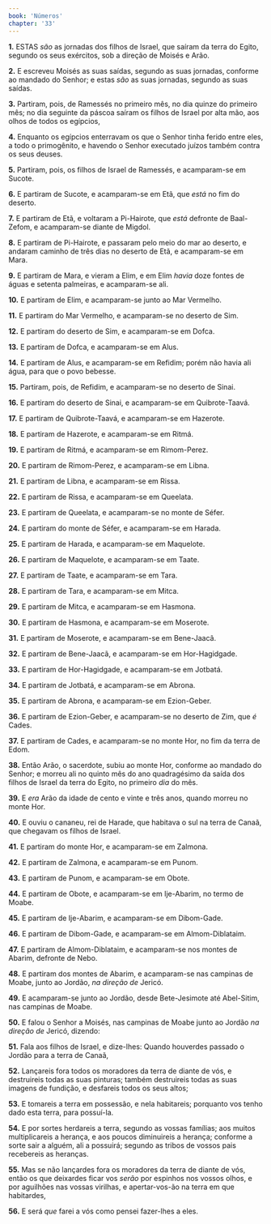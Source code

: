 ```yaml
---
book: 'Números'
chapter: '33'
---
```


**1.** ESTAS *são* as jornadas dos filhos de Israel, que saíram da terra do Egito, segundo os seus exércitos, sob a direção de Moisés e Arão.

**2.** E escreveu Moisés as suas saídas, segundo as suas jornadas, conforme ao mandado do Senhor; e estas *são* as suas jornadas, segundo as suas saídas.

**3.** Partiram, pois, de Ramessés no primeiro mês, no dia quinze do primeiro mês; no dia seguinte da páscoa saíram os filhos de Israel por alta mão, aos olhos de todos os egípcios,

**4.** Enquanto os egípcios enterravam os que o Senhor tinha ferido entre eles, a todo o primogênito, e havendo o Senhor executado juízos também contra os seus deuses.

**5.** Partiram, pois, os filhos de Israel de Ramessés, e acamparam-se em Sucote.

**6.** E partiram de Sucote, e acamparam-se em Etã, que *está* no fim do deserto.

**7.** E partiram de Etã, e voltaram a Pi-Hairote, que *está* defronte de Baal-Zefom, e acamparam-se diante de Migdol.

**8.** E partiram de Pi-Hairote, e passaram pelo meio do mar ao deserto, e andaram caminho de três dias no deserto de Etã, e acamparam-se em Mara.

**9.** E partiram de Mara, e vieram a Elim, e em Elim *havia* doze fontes de águas e setenta palmeiras, e acamparam-se ali.

**10.** E partiram de Elim, e acamparam-se junto ao Mar Vermelho.

**11.** E partiram do Mar Vermelho, e acamparam-se no deserto de Sim.

**12.** E partiram do deserto de Sim, e acamparam-se em Dofca.

**13.** E partiram de Dofca, e acamparam-se em Alus.

**14.** E partiram de Alus, e acamparam-se em Refidim; porém não havia ali água, para que o povo bebesse.

**15.** Partiram, pois, de Refidim, e acamparam-se no deserto de Sinai.

**16.** E partiram do deserto de Sinai, e acamparam-se em Quibrote-Taavá.

**17.** E partiram de Quibrote-Taavá, e acamparam-se em Hazerote.

**18.** E partiram de Hazerote, e acamparam-se em Ritmá.

**19.** E partiram de Ritmá, e acamparam-se em Rimom-Perez.

**20.** E partiram de Rimom-Perez, e acamparam-se em Libna.

**21.** E partiram de Libna, e acamparam-se em Rissa.

**22.** E partiram de Rissa, e acamparam-se em Queelata.

**23.** E partiram de Queelata, e acamparam-se no monte de Séfer.

**24.** E partiram do monte de Séfer, e acamparam-se em Harada.

**25.** E partiram de Harada, e acamparam-se em Maquelote.

**26.** E partiram de Maquelote, e acamparam-se em Taate.

**27.** E partiram de Taate, e acamparam-se em Tara.

**28.** E partiram de Tara, e acamparam-se em Mitca.

**29.** E partiram de Mitca, e acamparam-se em Hasmona.

**30.** E partiram de Hasmona, e acamparam-se em Moserote.

**31.** E partiram de Moserote, e acamparam-se em Bene-Jaacã.

**32.** E partiram de Bene-Jaacã, e acamparam-se em Hor-Hagidgade.

**33.** E partiram de Hor-Hagidgade, e acamparam-se em Jotbatá.

**34.** E partiram de Jotbatá, e acamparam-se em Abrona.

**35.** E partiram de Abrona, e acamparam-se em Ezion-Geber.

**36.** E partiram de Ezion-Geber, e acamparam-se no deserto de Zim, que *é* Cades.

**37.** E partiram de Cades, e acamparam-se no monte Hor, no fim da terra de Edom.

**38.** Então Arão, o sacerdote, subiu ao monte Hor, conforme ao mandado do Senhor; e morreu ali no quinto mês do ano quadragésimo da saída dos filhos de Israel da terra do Egito, no primeiro *dia* do mês.

**39.** E *era* Arão da idade de cento e vinte e três anos, quando morreu no monte Hor.

**40.** E ouviu o cananeu, rei de Harade, que habitava o sul na terra de Canaã, que chegavam os filhos de Israel.

**41.** E partiram do monte Hor, e acamparam-se em Zalmona.

**42.** E partiram de Zalmona, e acamparam-se em Punom.

**43.** E partiram de Punom, e acamparam-se em Obote.

**44.** E partiram de Obote, e acamparam-se em Ije-Abarim, no termo de Moabe.

**45.** E partiram de Ije-Abarim, e acamparam-se em Dibom-Gade.

**46.** E partiram de Dibom-Gade, e acamparam-se em Almom-Diblataim.

**47.** E partiram de Almom-Diblataim, e acamparam-se nos montes de Abarim, defronte de Nebo.

**48.** E partiram dos montes de Abarim, e acamparam-se nas campinas de Moabe, junto ao Jordão, *na direção de* Jericó.

**49.** E acamparam-se junto ao Jordão, desde Bete-Jesimote até Abel-Sitim, nas campinas de Moabe.

**50.** E falou o Senhor a Moisés, nas campinas de Moabe junto ao Jordão *na direção de* Jericó, dizendo:

**51.** Fala aos filhos de Israel, e dize-lhes: Quando houverdes passado o Jordão para a terra de Canaã,

**52.** Lançareis fora todos os moradores da terra de diante de vós, e destruireis todas as suas pinturas; também destruireis todas as suas imagens de fundição, e desfareis todos os seus altos;

**53.** E tomareis a terra em possessão, e nela habitareis; porquanto vos tenho dado esta terra, para possuí-la.

**54.** E por sortes herdareis a terra, segundo as vossas famílias; aos muitos multiplicareis a herança, e aos poucos diminuireis a herança; conforme a sorte sair a alguém, ali a possuirá; segundo as tribos de vossos pais recebereis as heranças.

**55.** Mas se não lançardes fora os moradores da terra de diante de vós, então os que deixardes ficar vos *serão* por espinhos nos vossos olhos, e por aguilhões nas vossas virilhas, e apertar-vos-ão na terra em que habitardes,

**56.** E será *que* farei a vós como pensei fazer-lhes a eles.